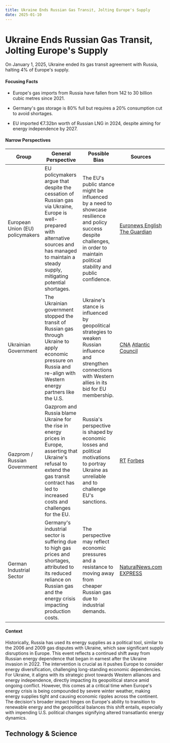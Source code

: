 ```yaml
---
title: Ukraine Ends Russian Gas Transit, Jolting Europe's Supply
date: 2025-01-10
---
```


# Ukraine Ends Russian Gas Transit, Jolting Europe's Supply

On January 1, 2025, Ukraine ended its gas transit agreement with Russia, halting 4% of Europe's supply.

#### Focusing Facts

- Europe's gas imports from Russia have fallen from 142 to 30 billion cubic metres since 2021.

- Germany's gas storage is 80% full but requires a 20% consumption cut to avoid shortages.

- EU imported €7.32bn worth of Russian LNG in 2024, despite aiming for energy independence by 2027.


#### Narrow Perspectives

| Group | General Perspective | Possible Bias | Sources |
|--------|-------------------|---------------|----------|
| European Union (EU) policymakers | EU policymakers argue that despite the cessation of Russian gas via Ukraine, Europe is well-prepared with alternative sources and has managed to maintain a steady supply, mitigating potential shortages. | The EU's public stance might be influenced by a need to showcase resilience and policy success despite challenges, in order to maintain political stability and public confidence. | [Euronews English](https://www.euronews.com/my-europe/2025/01/07/commission-insists-eu-faces-no-gas-squeeze-as-winter-bites) [The Guardian](https://www.theguardian.com/environment/2025/jan/09/european-imports-of-liquefied-natural-gas-from-russia-at-record-levels) |
| Ukrainian Government | The Ukrainian government stopped the transit of Russian gas through Ukraine to apply economic pressure on Russia and re-align with Western energy partners like the U.S. | Ukraine's stance is influenced by geopolitical strategies to weaken Russian influence and strengthen connections with Western allies in its bid for EU membership. | [CNA](https://www.channelnewsasia.com/commentary/russia-gas-exports-supply-stop-europe-ukraine-slovakia-politics-energy-4844966) [Atlantic Council](https://www.atlanticcouncil.org/blogs/new-atlanticist/russia-ukraine-energy-divorce-offers-chance-europe-energy-security/) |
| Gazprom / Russian Government | Gazprom and Russia blame Ukraine for the rise in energy prices in Europe, asserting that Ukraine's refusal to extend the gas transit contract has led to increased costs and challenges for the EU. | Russia's perspective is shaped by economic losses and political motivations to portray Ukraine as unreliable and to challenge EU's sanctions. | [RT](https://www.rt.com/news/610558-eu-ukraine-hungary-gas/) [Forbes](https://www.forbes.com/sites/danielmarkind/2025/01/07/if-europe-freezes-will-ukraine-burn/) |
| German Industrial Sector | Germany's industrial sector is suffering due to high gas prices and shortages, attributed to its reduced reliance on Russian gas and the energy crisis impacting production costs. | The perspective may reflect economic pressures and a resistance to moving away from cheaper Russian gas due to industrial demands. | [NaturalNews.com](https://www.naturalnews.com/2025-01-08-germany-energy-regulator-households-businesses-conserve-shortages.html) [EXPRESS](https://www.express.co.uk/news/uk/1997265/energy-bill-rise-warning-europe-gas-crisis) |

#### Context

Historically, Russia has used its energy supplies as a political tool, similar to the 2006 and 2009 gas disputes with Ukraine, which saw significant supply disruptions in Europe. This event reflects a continued shift away from Russian energy dependence that began in earnest after the Ukraine invasion in 2022. The intervention is crucial as it pushes Europe to consider energy diversification, challenging long-standing economic dependencies. For Ukraine, it aligns with its strategic pivot towards Western alliances and energy independence, directly impacting its geopolitical stance amid ongoing conflict. However, this comes at a critical time when Europe's energy crisis is being compounded by severe winter weather, making energy supplies tight and causing economic ripples across the continent. The decision's broader impact hinges on Europe's ability to transition to renewable energy and the geopolitical balances this shift entails, especially with impending U.S. political changes signifying altered transatlantic energy dynamics.

## Technology & Science
